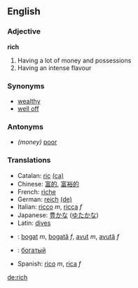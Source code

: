 ==English==
===Adjective===
'''rich'''

# Having a lot of money and possessions
# Having an intense flavour

===Synonyms===
*[[wealthy]]
*[[well off]]

===Antonyms===
* ''(money)'' [[poor]]

===Translations===
*Catalan: [[ric]] [[:ca:ric|(ca)]]
*Chinese: [[富的]], [[富裕的]]
*French: [[riche]]
*German: [[reich]] [[:de:reich|(de)]]
*Italian: [[ricco]] ''m'', [[ricca]] ''f''
*Japanese: [[豊かな]] ([[ゆたかな]])
* Latin: [[dives]]
* {{ro}}: [[bogat]] ''m'', [[bogată]] ''f'', [[avut]] ''m'', [[avută]] ''f''
* {{ru}}: [[богатый]]
* Spanish: [[rico]] ''m'', [[rica]] ''f''

[[de:rich]]